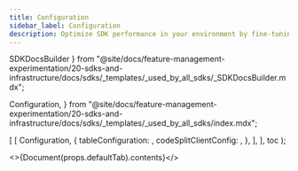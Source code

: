 ```yaml
---
title: Configuration
sidebar_label: Configuration
description: Optimize SDK performance in your environment by fine-tuning SDK config settings.
---
```


  SDKDocsBuilder
} from "@site/docs/feature-management-experimentation/20-sdks-and-infrastructure/docs/sdks/_templates/_used_by_all_sdks/_SDKDocsBuilder.mdx";

  Configuration,
} from "@site/docs/feature-management-experimentation/20-sdks-and-infrastructure/docs/sdks/_templates/_used_by_all_sdks/index.mdx";


  [
    [
      Configuration,
      {
        tableConfiguration: <ConfigTable />,
        codeSplitClientConfig: <SplitClientConfig defaultTab={t} />,
      },
    ],
  ],
  toc
);

<>{Document(props.defaultTab).contents}</>